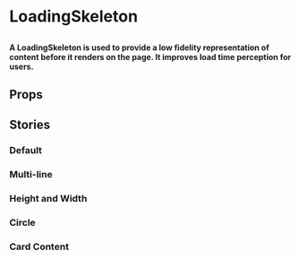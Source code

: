 
# LoadingSkeleton

##

<h4>
  A LoadingSkeleton is used to provide a low fidelity representation of content before it 
  renders on the page. It improves load time perception for users.
</h4>

<Canvas>
  <Story id="components-loadingskeleton--default" />
</Canvas>


## Props

<ArgsTable of={LoadingSkeleton} />


## Stories 

### Default

<Canvas>
  <Story id="components-loadingskeleton--default" />
</Canvas>

### Multi-line

<Canvas>
  <Story id="components-loadingskeleton--multi-line" />
</Canvas>

### Height and Width

<Canvas>
  <Story id="components-loadingskeleton--height-and-width" />
</Canvas>

### Circle

<Canvas>
  <Story id="components-loadingskeleton--circle" />
</Canvas>

### Card Content

<Canvas>
  <Story id="components-loadingskeleton--card-content" />
</Canvas>

